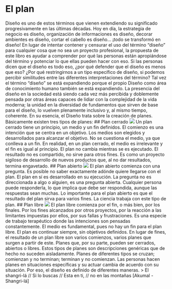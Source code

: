 # El plan
Diseño es uno de estos términos que vienen extendiendo su significado progresivamente en las últimas décadas. Hoy en día, la estrategia de negocio es diseño, organización de informaciones es diseño, decorar ambientes es diseño, cortar el cabello es diseño... ¡todo se transformó en diseño!
En lugar de intentar contener y censurar el uso del término “diseño” para cualquier cosa que no sea un proyecto profesional, la propuesta de este libro es ayudar a comprender por qué las personas están apropiándose del término y potenciar lo que ellas pueden hacer con eso.
Si las personas dicen que el diseño es todo eso, ¿por qué defender que el diseño es menos que eso? ¿Por qué restringirnos a un tipo específico de diseño, si podemos percibir similitudes entre las diferentes interpretaciones del término? Tal vez el término “diseño” se está expandiendo porque el propio Diseño como área de conocimiento humano también se está expandiendo. La presencia del diseño en la sociedad está siendo cada vez más percibida y doblemente pensada por otras áreas capaces de lidiar con la complejidad de la vida moderna; la unidad en la diversidad de fundamentos que sirven de base para el diseño, lo vuelven plenamente inclusivo y, al mismo tiempo, coherente. En su esencia, el Diseño trata sobre la creación de planes.
Básicamente existen tres tipos de planes:
## Plan cerrado
![](img/p1.png)
Un plan cerrado tiene un principio, un medio y un fin definidos. El comienzo es una intención que se centra en un objetivo. Los medios son elegidos y desarrollados para alcanzar el objetivo. No se cuestiona el medio, ya que conlleva a un fin. En realidad, en un plan cerrado, el medio es irrelevante y el fin es igual al principio. El plan no cambia mientras se es ejecutado. El resultado no es compartido, no sirve para otros fines. Es como un proyecto sigiloso de desarrollo de nuevos productos que, al no dar resultados, termina engavetado.
## Plan abierto
![](img/p2.png)
El plan abierto comienza con una pregunta. Es posible no saber exactamente adónde quiere llegarse con el plan. El plan en sí es desarrollado en su ejecución. La pregunta no es direccionada a algo o alguien, es una pregunta abierta. Cualquier persona puede responderla, lo que implica que debe ser respondida, aunque las respuestas sean muchas. Lo importante para el plan abierto es que el resultado del plan sirva para varios fines. La ciencia trabaja con este tipo de plan.
## Plan libre
![](img/p3.png)
El plan libre comienza por el fin, o más bien, por los finales. Por los fines alcanzados por otros proyectos, por la reacción a las limitantes impuestas por ellos, por sus fallas y frustraciones. Es una especie de trabajo terapéutico donde las intenciones son pensadas constantemente. El medio es fundamental, pues no hay un fin para el plan libre. El plan es continuar siempre, sin objetivos definidos. En lugar de fines, el resultado de un plan libre son varios comienzos, varios planes que surgen a partir de este. Planes que, por su parte, pueden ser cerrados, abiertos o libres.
Estos tipos de planes son descripciones genéricas que de hecho no suceden aisladamente. Planes de diferentes tipos se cruzan; comienzan y no terminan; terminan y no comienzan. Las personas hacen planes en situaciones específicas y su actuar cambia de acuerdo con su situación. Por eso, el diseño es definido de diferentes maneras.
> El shangri-lá // Si lo buscas // Esta en ti, // no en las montañas [Akumal - Shangri-lá]